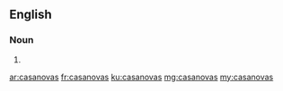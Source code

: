 ==English==

===Noun===
{{head|en}}

# {{plural of|casanova}}

[[ar:casanovas]]
[[fr:casanovas]]
[[ku:casanovas]]
[[mg:casanovas]]
[[my:casanovas]]